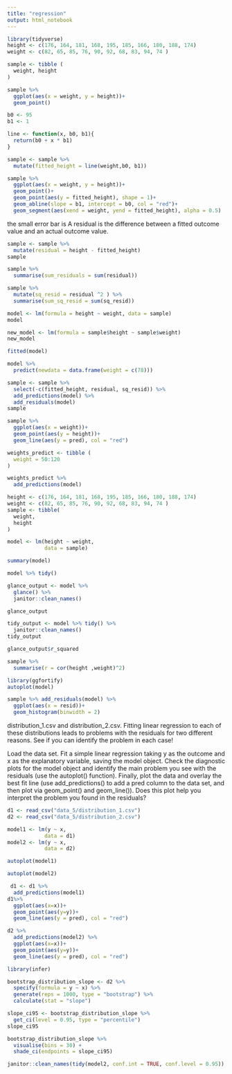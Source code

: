 ```yaml
---
title: "regression"
output: html_notebook
---
```


```r
library(tidyverse)
height <- c(176, 164, 181, 168, 195, 185, 166, 180, 188, 174)
weight <- c(82, 65, 85, 76, 90, 92, 68, 83, 94, 74 )
```

```r
sample <- tibble (
  weight, height
)
```

```r
sample %>% 
  ggplot(aes(x = weight, y = height))+
  geom_point()
```
```r
b0 <- 95
b1 <- 1

line <- function(x, b0, b1){
  return(b0 + x * b1)
}
```

```r
sample <- sample %>% 
  mutate(fitted_height = line(weight,b0, b1))

sample %>% 
  ggplot(aes(x = weight, y = height))+
  geom_point()+
  geom_point(aes(y = fitted_height), shape = 1)+
  geom_abline(slope = b1, intercept = b0, col = "red")+
  geom_segment(aes(xend = weight, yend = fitted_height), alpha = 0.5)
```
the small error bar is 
A residual is the difference between a fitted outcome value and an actual outcome value.

```r
sample <- sample %>% 
  mutate(residual = height - fitted_height)
sample
```
```r
sample %>% 
  summarise(sum_residuals = sum(residual))

```
```r
sample %>% 
  mutate(sq_resid = residual ^2 ) %>% 
  summarise(sum_sq_resid = sum(sq_resid))

```
```r
model <- lm(formula = height ~ weight, data = sample)
model
```

```r
new_model <- lm(formula = sample$height ~ sample$weight)
new_model
```

```r
fitted(model)
```

```r
model %>% 
  predict(newdata = data.frame(weight = c(78)))
```
```r
sample <- sample %>% 
  select(-c(fitted_height, residual, sq_resid)) %>% 
  add_predictions(model) %>% 
  add_residuals(model)
sample
```
```r
sample %>% 
  ggplot(aes(x = weight))+
  geom_point(aes(y = height))+
  geom_line(aes(y = pred), col = "red")
```
```r
weights_predict <- tibble (
  weight = 50:120
)

weights_predict %>% 
  add_predictions(model)
```
```r
height <- c(176, 164, 181, 168, 195, 185, 166, 180, 188, 174)
weight <- c(82, 65, 85, 76, 90, 92, 68, 83, 94, 74 )
sample <- tibble(
  weight,
  height
)
```


```r
model <- lm(height ~ weight,
            data = sample)
```

```r
summary(model)

```

```r
model %>% tidy()
```
```r
glance_output <- model %>% 
  glance() %>% 
  janitor::clean_names()

glance_output
```
```r
tidy_output <- model %>% tidy() %>% 
  janitor::clean_names()
tidy_output
```

```r
glance_output$r_squared
```
```r
sample %>% 
  summarise(r = cor(height ,weight)^2)
```
```r
library(ggfortify)
autoplot(model)

```
```r
sample %>% add_residuals(model) %>% 
  ggplot(aes(x = resid))+
  geom_histogram(binwidth = 2)
```
 distribution_1.csv and distribution_2.csv. Fitting  linear regression to each of these distributions leads to problems with the residuals for two different reasons. See if you can identify the problem in each case!

Load the data set.
Fit a simple linear regression taking y as the outcome and x as the explanatory variable, saving the model object.
Check the diagnostic plots for the model object and identify the main problem you see with the residuals (use the autoplot() function).
Finally, plot the data and overlay the best fit line (use add_predictions() to add a pred column to the data set, and then plot via geom_point() and geom_line()). Does this plot help you interpret the problem you found in the residuals?

```r
d1 <- read_csv("data_5/distribution_1.csv")
d2 <- read_csv("data_5/distribution_2.csv")
```

```r
model1 <- lm(y ~ x,
            data = d1)
model2 <- lm(y ~ x,
            data = d2)
```

```r
autoplot(model1)
```

```r
autoplot(model2)
```

```r
 d1 <- d1 %>% 
  add_predictions(model1) 
d1%>% 
  ggplot(aes(x=x))+
  geom_point(aes(y=y))+
  geom_line(aes(y = pred), col = "red")

```
```r
d2 %>% 
  add_predictions(model2) %>% 
  ggplot(aes(x=x))+
  geom_point(aes(y=y))+
  geom_line(aes(y = pred), col = "red")
```
```r
library(infer)

bootstrap_distribution_slope <- d2 %>%
  specify(formula = y ~ x) %>%
  generate(reps = 1000, type = "bootstrap") %>%
  calculate(stat = "slope")

slope_ci95 <- bootstrap_distribution_slope %>%
  get_ci(level = 0.95, type = "percentile")
slope_ci95
```

```r
bootstrap_distribution_slope %>%
  visualise(bins = 30) +
  shade_ci(endpoints = slope_ci95)
```
```r
janitor::clean_names(tidy(model2, conf.int = TRUE, conf.level = 0.95))
```

